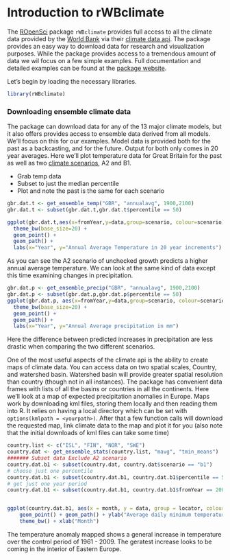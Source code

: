 Introduction to rWBclimate
========================================================

The [ROpenSci](http://www.ropensci.org) package `rWBclimate` provides full access to all the climate data provided by the [World Bank](http://www.worldbank.org/) via their [climate data api](http://data.worldbank.org/developers/climate-data-api).  The package provides an easy way to download data for research and visualization purposes.  While the package provides access to a tremendous amount of data we wil focus on a few simple examples.  Full documentation and detailed examples can be found at the [package website](https://github.com/ropensci/rWBclimate).

Let's begin by loading the necessary libraries.
```r
library(rWBclimate)
```


### Downloading ensemble climate data

The package can download data for any of the 13 major climate models, but it also offers provides access to ensemble data derived from all models.  We'll focus on this for our examples.  Model data is provided both for the past as a backcasting, and for the future.  Output for both only comes in 20 year averages.  Here we'll plot temperature data for Great Britain for the past as well as two [climate scenarios](http://climatesanity.wordpress.com/tag/global-depletion-of-groundwater-resources/), A2 and B1.

+ Grab temp data
+ Subset to just the median percentile
+ Plot and note the past is the same for each scenario

```r
gbr.dat.t <- get_ensemble_temp("GBR", "annualavg", 1900,2100)
gbr.dat.t <- subset(gbr.dat.t,gbr.dat.t$percentile == 50)

ggplot(gbr.dat.t,aes(x=fromYear,y=data,group=scenario, colour=scenario)) + 
  theme_bw(base_size=20) + 
  geom_point() + 
  geom_path() + 
  labs(x="Year", y="Annual Average Temperature in 20 year increments")
```

As you can see the A2 scenario of unchecked growth predicts a higher annual average temperature.  We can look at the same kind of data except this time examining changes in precipitation.

```r
gbr.dat.p <- get_ensemble_precip("GBR", "annualavg", 1900,2100)
gbr.dat.p <- subset(gbr.dat.p,gbr.dat.p$percentile == 50)
ggplot(gbr.dat.p, aes(x=fromYear,y=data,group=scenario, colour=scenario)) + 
  theme_bw(base_size=20) + 
  geom_point() + 
  geom_path() + 
  labs(x="Year", y="Annual Average precipitation in mm")
```

Here the difference between predicted increases in precipitation are less drastic when comparing the two different scenarios.


One of the most useful aspects of the climate api is the ability to create maps of climate data.  You can access  data on two spatial scales, Country, and watershed basin.  Watershed basin will provide greater spatial resolution than country (though not in all instances).  The package has convenient data frames with lists of all the basins or countries in all the continents.  Here we'll look at a map of expected precipitation anomalies in Europe.  Maps work by downloading kml files, storing them locally and then reading them into R.  It relies on having a local directory which can be set with `options(kmlpath = <yourpath>)`.  After that a few function calls will download the requested map, link climate data to the map and plot it for you (also note that the initial downloads of kml files can take some time)

```r
country.list <- c("ISL", "FIN", "NOR", "SWE")
country.dat <- get_ensemble_stats(country.list, "mavg", "tmin_means")
####### Subset data Exclude A2 scenario
country.dat.b1 <- subset(country.dat, country.dat$scenario == "b1")
# choose just one percentile
country.dat.b1 <- subset(country.dat.b1, country.dat.b1$percentile == 50)
# get just one year period
country.dat.b1 <- subset(country.dat.b1, country.dat.b1$fromYear == 2081)


ggplot(country.dat.b1, aes(x = month, y = data, group = locator, colour = locator)) + 
    geom_point() + geom_path() + ylab("Average daily minimum temperature") + 
    theme_bw() + xlab("Month")

```


The temperature anomaly mapped shows a general increase in temperature over the control period of 1961 - 2009.  The geratest increase looks to be coming in the interior of Eastern Europe.